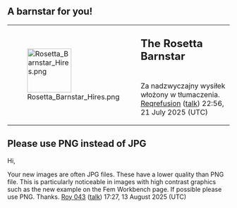 == A barnstar for you! ==

{| style="background-color: #fdffe7; border: 1px solid #fceb92;"
|rowspan="2" style="vertical-align: middle; padding: 5px;" | [[File:Rosetta Barnstar Hires.png|100px]]
|style="font-size: x-large; padding: 3px 3px 0 3px; height: 1.5em;" | '''The Rosetta Barnstar'''
|-
|style="vertical-align: middle; padding: 3px;" | Za nadzwyczajny wysiłek włożony w tłumaczenia. [[User:Reqrefusion|Reqrefusion]] ([[User talk:Reqrefusion|talk]]) 22:56, 21 July 2025 (UTC)
|}

== Please use PNG instead of JPG ==

Hi,

Your new images are often JPG files. These have a lower quality than PNG file. This is particularly noticeable in images with high contrast graphics such as the new example on the Fem Workbench page. If possible please use PNG. Thanks. [[User:Roy 043|Roy 043]] ([[User talk:Roy 043|talk]]) 17:27, 13 August 2025 (UTC)